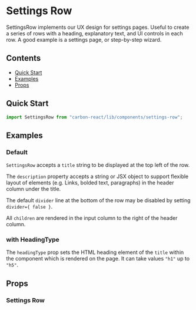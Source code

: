 

<Meta of={SettingsRowStories} />

# Settings Row

SettingsRow implements our UX design for settings pages.
Useful to create a series of rows with a heading, explanatory text, and UI controls in each row.
A good example is a settings page, or step-by-step wizard.

## Contents

- [Quick Start](#quick-start)
- [Examples](#examples)
- [Props](#props)

## Quick Start

```javascript
import SettingsRow from "carbon-react/lib/components/settings-row";
```

## Examples

### Default

`SettingsRow` accepts a `title` string to be displayed at the top left of the row.

The `description` property accepts a string or JSX object to support flexible layout of elements (e.g. Links, bolded text, paragraphs) in the header column under the title.

The default `divider` line at the bottom of the row may be disabled by setting `divider={ false }`.

All `children` are rendered in the input column to the right of the header column.

<Canvas of={SettingsRowStories.Default} />

### with HeadingType

The `headingType` prop sets the HTML heading element of the `title` within the component which is rendered on the page. It can take values `"h1"` up to `"h5"`.

<Canvas of={SettingsRowStories.HeadingType} />

## Props

### Settings Row

<ArgTypes of={SettingsRowStories} />
